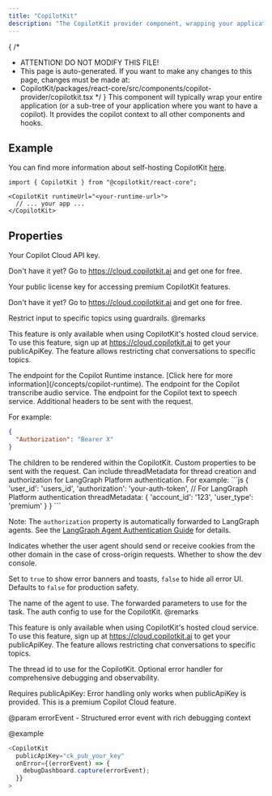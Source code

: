 ```yaml
---
title: "CopilotKit"
description: "The CopilotKit provider component, wrapping your application."
---
```


{
 /*
  * ATTENTION! DO NOT MODIFY THIS FILE!
  * This page is auto-generated. If you want to make any changes to this page, changes must be made at:
  * CopilotKit/packages/react-core/src/components/copilot-provider/copilotkit.tsx
  */
}
This component will typically wrap your entire application (or a sub-tree of your application where you want to have a copilot). It provides the copilot context to all other components and hooks.
 
## Example
 
You can find more information about self-hosting CopilotKit [here](/guides/self-hosting).
 
```tsx
import { CopilotKit } from "@copilotkit/react-core";
 
<CopilotKit runtimeUrl="<your-runtime-url>">
  // ... your app ...
</CopilotKit>
```

## Properties

<PropertyReference name="publicApiKey" type="string"  > 
Your Copilot Cloud API key.
 
  Don't have it yet? Go to https://cloud.copilotkit.ai and get one for free.
</PropertyReference>

<PropertyReference name="publicLicenseKey" type="string"  > 
Your public license key for accessing premium CopilotKit features.
 
  Don't have it yet? Go to https://cloud.copilotkit.ai and get one for free.
</PropertyReference>

<PropertyReference name="guardrails_c" type="{ validTopics?: string[]; invalidTopics?: string[]; }"  > 
Restrict input to specific topics using guardrails.
  @remarks
 
  This feature is only available when using CopilotKit's hosted cloud service. To use this feature, sign up at https://cloud.copilotkit.ai to get your publicApiKey. The feature allows restricting chat conversations to specific topics.
</PropertyReference>

<PropertyReference name="runtimeUrl" type="string"  > 
The endpoint for the Copilot Runtime instance. [Click here for more information](/concepts/copilot-runtime).
</PropertyReference>

<PropertyReference name="transcribeAudioUrl" type="string"  > 
The endpoint for the Copilot transcribe audio service.
</PropertyReference>

<PropertyReference name="textToSpeechUrl" type="string"  > 
The endpoint for the Copilot text to speech service.
</PropertyReference>

<PropertyReference name="headers" type="Record<string, string>"  > 
Additional headers to be sent with the request.
 
  For example:
  ```json
  {
    "Authorization": "Bearer X"
  }
  ```
</PropertyReference>

<PropertyReference name="children" type="ReactNode" required > 
The children to be rendered within the CopilotKit.
</PropertyReference>

<PropertyReference name="properties" type="Record<string, any>"  > 
Custom properties to be sent with the request.
  Can include threadMetadata for thread creation and authorization for LangGraph Platform authentication.
  For example:
  ```js
  {
    'user_id': 'users_id',
    'authorization': 'your-auth-token', // For LangGraph Platform authentication
    threadMetadata: {
      'account_id': '123',
      'user_type': 'premium'
    }
  }
  ```
 
  Note: The `authorization` property is automatically forwarded to LangGraph agents. See the [LangGraph Agent Authentication Guide](/coagents/shared/guides/langgraph-platform-authentication) for details.
</PropertyReference>

<PropertyReference name="credentials" type="RequestCredentials"  > 
Indicates whether the user agent should send or receive cookies from the other domain
  in the case of cross-origin requests.
</PropertyReference>

<PropertyReference name="showDevConsole" type="boolean"  > 
Whether to show the dev console.
 
  Set to `true` to show error banners and toasts, `false` to hide all error UI.
  Defaults to `false` for production safety.
</PropertyReference>

<PropertyReference name="agent" type="string"  > 
The name of the agent to use.
</PropertyReference>

<PropertyReference name="forwardedParameters" type="ForwardedParametersSubset"  > 
The forwarded parameters to use for the task.
</PropertyReference>

<PropertyReference name="authConfig_c" type="{ SignInComponent: React.ComponentType<{ onSignInComplete: (authState: AuthState) => void; }>; }"  > 
The auth config to use for the CopilotKit.
  @remarks
 
  This feature is only available when using CopilotKit's hosted cloud service. To use this feature, sign up at https://cloud.copilotkit.ai to get your publicApiKey. The feature allows restricting chat conversations to specific topics.
</PropertyReference>

<PropertyReference name="threadId" type="string"  > 
The thread id to use for the CopilotKit.
</PropertyReference>

<PropertyReference name="onError" type="CopilotErrorHandler"  > 
Optional error handler for comprehensive debugging and observability.
 
  Requires publicApiKey: Error handling only works when publicApiKey is provided.
  This is a premium Copilot Cloud feature.
 
  @param errorEvent - Structured error event with rich debugging context
 
  @example
  ```typescript
  <CopilotKit
    publicApiKey="ck_pub_your_key"
    onError={(errorEvent) => {
      debugDashboard.capture(errorEvent);
    }}
  >
  ```
</PropertyReference>

